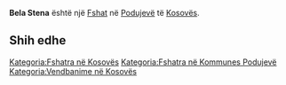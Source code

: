 {{Fshat në Kosovës
 | Emri                = Bela Stena
| srp_N_name = Bela Stena
| srp_N_FULL_NAME_RO = Bela Stena
| srp_N_FULL_NAME_ND_RO = Bela Stena
| srp_N_SORT_NAME_RG = BELASTENA
| srp_N_FULL_NAME_RG = Bela Stena
| srp_N_FULL_NAME_ND_RG = Bela Stena

 | Emri (Rasa dhanore) = 
 | Figura              = 
 | Shteti              = Kosovo
 | Komuna              = Podujevë
 | Kodi postar         = 
 | Sipërfaqja          = 

 | Popullsia           = 

 | Regj. i popullsisë  = 
 | Dend. e popullsisë  = 
 | Faqja zyrtare       = 
 <!--- Koordinatat ----> 
 | Gjerësia            = 43.095833
 | Gjatësia            = 21.035833
 | Lartësia            = 
}}
'''Bela Stena''' është një [[Fshat]] në [[Podujevë]] të [[Kosovës]].

<!-- == Gjeografia == -->
<!-- == Historia == -->
<!-- == Demografia == -->
== Shih edhe ==
{{Komuna Podujevë}}
{{Kosovo-Administrata-Cung}}

[[Kategoria:Fshatra në Kosovës]]
[[Kategoria:Fshatra në Kommunes Podujevë]]
[[Kategoria:Vendbanime në Kosovës]]